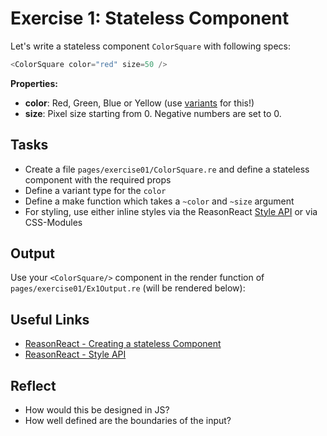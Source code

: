 
# Exercise 1: Stateless Component

Let's write a stateless component `ColorSquare` with following specs:

```js
<ColorSquare color="red" size=50 />
```

**Properties:**
- **color**: Red, Green, Blue or Yellow (use [variants](https://reasonml.github.io/docs/en/variant) for this!)
- **size**: Pixel size starting from 0. Negative numbers are set to 0.

## Tasks
- Create a file `pages/exercise01/ColorSquare.re` and define a stateless component with the required props
- Define a variant type for the `color`
- Define a make function which takes a `~color` and `~size` argument
- For styling, use either inline styles via the ReasonReact <a href="https://reasonml.github.io/reason-react/docs/en/style#docsNav" target="_blank"> Style API</a> or via CSS-Modules

## Output

Use your `<ColorSquare/>` component in the render function of `pages/exercise01/Ex1Output.re` (will be rendered below):

<Ex1Output />

## Useful Links

- [ReasonReact - Creating a stateless Component](https://reasonml.github.io/reason-react/docs/en/creation-props-self)
- [ReasonReact - Style API](https://reasonml.github.io/reason-react/docs/en/style)

## Reflect
- How would this be designed in JS?
- How well defined are the boundaries of the input?

